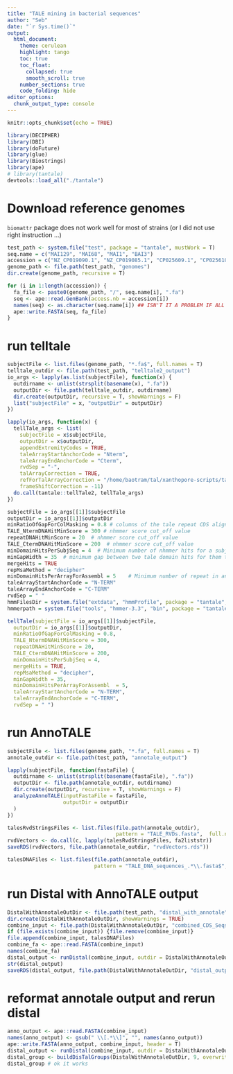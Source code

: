 ```yaml
---
title: "TALE mining in bacterial sequences"
author: "Seb"
date: "`r Sys.time()`"
output:
  html_document:
    theme: cerulean
    highlight: tango
    toc: true
    toc_float:
      collapsed: true
      smooth_scroll: true
    number_sections: true
    code_folding: hide
editor_options: 
  chunk_output_type: console
---
```


```r
knitr::opts_chunk$set(echo = TRUE)

library(DECIPHER)
library(DBI)
library(doFuture)
library(glue)
library(Biostrings)
library(ape)
# library(tantale)
devtools::load_all("./tantale")
```

# Download reference genomes
`biomattr` package does not work well for most of strains (or I did not use right instruction ...)

```r
test_path <- system.file("test", package = "tantale", mustWork = T)
seq.name = c("MAI129", "MAI68", "MAI1", "BAI3")
accession = c("NZ_CP019090.1", "NZ_CP019085.1", "CP025609.1", "CP025610.1")
genome_path <- file.path(test_path, "genomes")
dir.create(genome_path, recursive = T)

for (i in 1:length(accession)) {
  fa_file <- paste0(genome_path, "/", seq.name[i], ".fa")
  seq <- ape::read.GenBank(access.nb = accession[i])
  names(seq) <- as.character(seq.name[i]) ## ISN'T IT A PROBLEM IF ALL THE SEQUENCES HAVE THE SAME NAME?
  ape::write.FASTA(seq, fa_file)
}

```


# run telltale

```r
subjectFile <- list.files(genome_path, "*.fa$", full.names = T)
telltale_outdir <- file.path(test_path, "telltale2_output")
io_args <- lapply(as.list(subjectFile), function(x) {
  outdirname <- unlist(strsplit(basename(x), ".fa"))
  outputDir <- file.path(telltale_outdir, outdirname)
  dir.create(outputDir, recursive = T, showWarnings = F)
  list("subjectFile" = x, "outputDir" = outputDir)
})

lapply(io_args, function(x) {
  tellTale_args <- list(
    subjectFile = x$subjectFile,
    outputDir = x$outputDir,
    appendExtremityCodes = TRUE,
    taleArrayStartAnchorCode = "Nterm",
    taleArrayEndAnchorCode = "Cterm",
    rvdSep = "-",
    talArrayCorrection = TRUE,
    refForTalArrayCorrection = "/home/baotram/tal/xanthopore-scripts/talomes_analysis/correctframshift_ref/AA_ref.fa.gz",
    frameShiftCorrection = -11)
  do.call(tantale::tellTale2, tellTale_args)
})

```



```r
subjectFile = io_args[[1]]$subjectFile
outputDir = io_args[[1]]$outputDir
minRatioOfGapForColMasking = 0.8 # columns of the tale repeat CDS alignment that contain a gap in a fraction of sequence higher than this value (betwen 0 and 1) will be masked from the alignment when translating the DNA sequences to protein.
TALE_NtermDNAHitMinScore = 300 # nhmmer score cut_off value
repeatDNAHitMinScore = 20  # nhmmer score cut_off value
TALE_CtermDNAHitMinScore = 200  # nhmmer score cut_off value
minDomainHitsPerSubjSeq = 4  # Minimum number of nhmmer hits for a subject sequence to be reported as having TALE diagnostic regions. This is a way to simplify output a little by getting ride of uninformative sequences
minGapWidth = 35  # minimum gap between two tale domain hits for them to be considered "contiguous" and grouped in the same array.
mergeHits = TRUE
repMsaMethod = "decipher"
minDomainHitsPerArrayForAssembl = 5    # Minimum number of repeat in an array for its seq of RVD to be considered for assembly. This is a way to get ride of sequences that are too short reasonably be of any help for assembly
taleArrayStartAnchorCode = "N-TERM"
taleArrayEndAnchorCode = "C-TERM"
rvdSep = " "
hmmFilesDir = system.file("extdata", "hmmProfile", package = "tantale", mustWork = T)
hmmerpath = system.file("tools", "hmmer-3.3", "bin", package = "tantale", mustWork = T)

```


```r
tellTale(subjectFile = io_args[[1]]$subjectFile,
  outputDir = io_args[[1]]$outputDir,
  minRatioOfGapForColMasking = 0.8,
  TALE_NtermDNAHitMinScore = 300,
  repeatDNAHitMinScore = 20,
  TALE_CtermDNAHitMinScore = 200,
  minDomainHitsPerSubjSeq = 4,
  mergeHits = TRUE,
  repMsaMethod = "decipher",
  minGapWidth = 35,
  minDomainHitsPerArrayForAssembl  = 5,
  taleArrayStartAnchorCode = "N-TERM",
  taleArrayEndAnchorCode = "C-TERM",
  rvdSep = " ")

```



# run AnnoTALE

```r
subjectFile <- list.files(genome_path, "*.fa", full.names = T)
annotale_outdir <- file.path(test_path, "annotale_output")

lapply(subjectFile, function(fastaFile) {
  outdirname <- unlist(strsplit(basename(fastaFile), ".fa"))
  outputDir <- file.path(annotale_outdir, outdirname)
  dir.create(outputDir, recursive = T, showWarnings = F)
  analyzeAnnoTALE(inputFastaFile = fastaFile,
                  outputDir = outputDir
  )
})

talesRvdStringsFiles <- list.files(file.path(annotale_outdir),
                                   pattern = "TALE_RVDs.fasta",  full.names = TRUE, recursive = TRUE)
rvdVectors <- do.call(c, lapply(talesRvdStringsFiles, fa2liststr))
saveRDS(rvdVectors, file.path(annotale_outdir, "rvdVectors.rds"))

talesDNAFiles <- list.files(file.path(annotale_outdir),
                            pattern = "TALE_DNA_sequences_.*\\.fasta$", recursive = TRUE, full.names = TRUE)

```



# run Distal with AnnoTALE output

```r
DistalWithAnnotaleOutDir <- file.path(test_path, "distal_with_annotale")
dir.create(DistalWithAnnotaleOutDir, showWarnings = TRUE)
combine_input <- file.path(DistalWithAnnotaleOutDir, "combined_CDS_Seqs.fas")
if (file.exists(combine_input)) {file.remove(combine_input)}
file.append(combine_input, talesDNAFiles)
combine_fa <- ape::read.FASTA(combine_input)
names(combine_fa)
distal_output <- runDistal(combine_input, outdir = DistalWithAnnotaleOutDir)
str(distal_output)
saveRDS(distal_output, file.path(DistalWithAnnotaleOutDir, "distal_output.rds"))
```


# reformat annotale output and rerun distal
```r
anno_output <- ape::read.FASTA(combine_input)
names(anno_output) <- gsub(" \\[.*\\]", "", names(anno_output))
ape::write.FASTA(anno_output, combine_input, header = T)
distal_output <- runDistal(combine_input, outdir = DistalWithAnnotaleOutDir, overwrite = F)
distal_group <- buildDisTalGroups(DistalWithAnnotaleOutDir, 9, overwrite = F)
distal_group # ok it works
```


